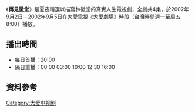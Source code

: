 {{電視節目信息框
| 名稱       = 再見徽堂
| 圖片       = 
| 類型       = 大愛真實人生劇場
| 導演       = 
| 編劇       = 
| 演出       = 參見演員列表
| 製作人     = 
| 監製人     = 
| 片頭曲     = 
| 片尾曲     = 
| 國家       = {{ROC-TW}}
| 語言       = [[國語|國語]]
| 集數       = 4集
| 每集長     = 分鐘
| 製作單位   = 
| 電視台     = [[大愛電視台|大愛電視台]]
| 播出國家   = {{TWN}}
| 開始       = 2002年9月2日
| 結束       = 2002年9月5日
}}
《'''再見徽堂'''》是夏夜精選以描寫林徽堂的真實人生電視劇，全劇共4集，於2002年9月2日－2002年9月5日在[[大愛電視|大愛電視]]《[[大愛劇場|大愛劇場]]》時段（[[台灣時間|台灣時間]]週一至周五8:00）播放。

==播出時間==
*每日首播：20:00
*隔日重播：00:00 03:00 10:00 12:30 16:00
==資料參考==


{{電視節目的變遷
|電視台=[[大愛電視台|大愛電視台]]
|播放檔次=八點檔（週一至周五8:00）節目
|節目名稱='''夏夜精選-再見徽堂''' <br />2002年9月2日－2002年9月5日
|上一節目=[[夏夜精選-拚命阿煌|夏夜精選-拚命阿煌]] <br />2002年8月28日－2002年9月1日
|下一節目=[[夏夜精選-媽媽的合歡山|夏夜精選-媽媽的合歡山]] <br />2002年9月6日－2002年9月7日
}}
{{電視節目的變遷
|電視台=[[大愛電視台|大愛電視台]]
|播放檔次=大愛週日劇場（每周日下午13:30）節目
|節目名稱='''再見徽堂''' <br />2006年8月6日
|上一節目=[[夏夜精選-永遠的微笑|夏夜精選-永遠的微笑]] <br />2006年7月30日
|下一節目=[[夏夜精選-大愛五千元|夏夜精選-大愛五千元]] <br />2006年8月13日
}}
{{電視節目的變遷
|電視台=[[大愛電視台|大愛電視台]]二台
|播放檔次=大愛金鐘劇展（週一至周六凌晨00:00）節目
|節目名稱='''夏夜精選-再見徽堂''' <br />2007年8月29日－2007年9月1日
|上一節目=[[夏夜精選-軍官與面具|夏夜精選-軍官與面具]] <br />2007年8月25日－2007年8月28日
|下一節目=[[夏夜精選-媽媽的合歡山|夏夜精選-媽媽的合歡山]] <br />2007年9月2日－2007年9月3日
}}
{{大愛劇場}}
[[Category:大爱电视剧|Category:大爱电视剧]]